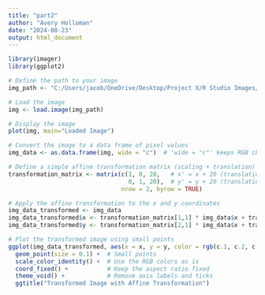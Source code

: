 ---
title: "part2"
author: "Avery Holloman"
date: "2024-08-23"
output: html_document
---

```{r}

library(imager)
library(ggplot2)

# Define the path to your image
img_path <- "C:/Users/jacob/OneDrive/Desktop/Project X/R Studio Images/Screenshot 2024-08-19 074934.png"

# Load the image
img <- load.image(img_path)

# Display the image
plot(img, main="Loaded Image")

# Convert the image to a data frame of pixel values
img_data <- as.data.frame(img, wide = "c")  # 'wide = "c"' keeps RGB channels separate

# Define a simple affine transformation matrix (scaling + translation)
transformation_matrix <- matrix(c(1, 0, 20,   # x' = x + 20 (translation)
                                  0, 1, 20),  # y' = y + 20 (translation)
                                nrow = 2, byrow = TRUE)

# Apply the affine transformation to the x and y coordinates
img_data_transformed <- img_data
img_data_transformed$x <- transformation_matrix[1,1] * img_data$x + transformation_matrix[1,2] * img_data$y + transformation_matrix[1,3]
img_data_transformed$y <- transformation_matrix[2,1] * img_data$x + transformation_matrix[2,2] * img_data$y + transformation_matrix[2,3]

# Plot the transformed image using small points
ggplot(img_data_transformed, aes(x = x, y = y, color = rgb(c.1, c.2, c.3))) +
  geom_point(size = 0.1) +  # Small points
  scale_color_identity() +  # Use the RGB colors as is
  coord_fixed() +           # Keep the aspect ratio fixed
  theme_void() +            # Remove axis labels and ticks
  ggtitle("Transformed Image with Affine Transformation")


```
